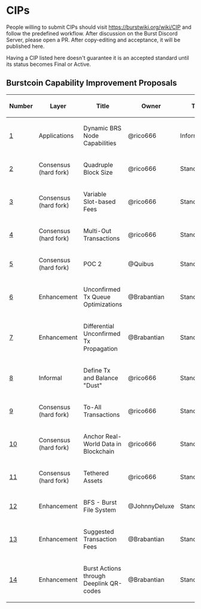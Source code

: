 =CIPs=

People willing to submit CIPs should visit
https://burstwiki.org/wiki/CIP and follow the predefined
workflow. After discussion on the Burst Discord Server, please open a
PR. After copy-editing and acceptance, it will be published here.

Having a CIP listed here doesn't guarantee it is an accepted standard
until its status becomes Final or Active.

==Burstcoin Capability Improvement Proposals==

{| class="wikitable sortable" style="width: auto; text-align: center; font-size: smaller; table-layout: fixed;"
!Number
!Layer
!Title
!Owner
!Type
!Status
|- 
| [[cip-0001.mediawiki|1]]
| Applications
| Dynamic BRS Node Capabilities
| @rico666
| Informational
| Draft
|-
| [[cip-0002.mediawiki|2]]
| Consensus (hard fork)
| Quadruple Block Size
| @rico666
| Standard
| Active
|-
| [[cip-0003.mediawiki|3]]
| Consensus (hard fork)
| Variable Slot-based Fees
| @rico666
| Standard
| Active
|-
| [[cip-0004.mediawiki|4]]
| Consensus (hard fork)
| Multi-Out Transactions
| @rico666
| Standard
| Active
|-
| [[cip-0005.mediawiki|5]]
| Consensus (hard fork)
| POC 2
| @Quibus
| Standard
| Active
|-
| [[cip-0006.mediawiki|6]]
| Enhancement
| Unconfirmed Tx Queue Optimizations
| @Brabantian
| Standard
| Draft
|-
| [[cip-0007.mediawiki|7]]
| Enhancement
| Differential Unconfirmed Tx Propagation
| @Brabantian
| Standard
| Draft
|-
| [[cip-0008.mediawiki|8]]
| Informal
| Define Tx and Balance "Dust"
| @rico666
| Standard
| Draft
|-
| [[cip-0009.md|9]]
| Consensus (hard fork)
| To-All Transactions
| @rico666
| Standard
| Draft
|-
| [[cip-0010.mediawiki|10]]
| Consensus (hard fork)
| Anchor Real-World Data in Blockchain
| @rico666
| Standard
| Draft
|-
| [[cip-0011.md|11]]
| Consensus (hard fork)
| Tethered Assets
| @rico666
| Standard
| Draft
|-
| [[cip-0012.mediawiki|12]]
| Enhancement
| BFS - Burst File System
| @JohnnyDeluxe
| Standard
| Draft
|-
| [[cip-0013.mediawiki|13]]
| Enhancement
| Suggested Transaction Fees
| @Brabantian
| Standard
| Draft
|-
| [[cip-0014.md|14]]
| Enhancement
| Burst Actions through Deeplink QR-codes
| @Brabantian
| Standard
| Draft
|}

<!-- IMPORTANT!  See the instructions at the top of this page, do NOT JUST add CIPs here! -->

